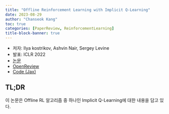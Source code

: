 ```yaml
---
title: "Offline Reinforcement Learning with Implicit Q-Learning"
date: 2023-08-29
author: "Chanseok Kang"
toc: true 
categories: [PaperReview, ReinforcementLearning]
title-block-banner: true
---
```


- 저자: Ilya kostrikov, Ashvin Nair, Sergey Levine
- 발표: ICLR 2022
- [논문](https://openreview.net/pdf?id=68n2s9ZJWF8)
- [OpenReview](https://openreview.net/forum?id=68n2s9ZJWF8)
- [Code (Jax)](https://github.com/ikostrikov/implicit_q_learning)

## TL;DR

이 논문은 Offline RL 알고리즘 중 하나인 Implicit Q-Learning에 대한 내용을 담고 있다.

